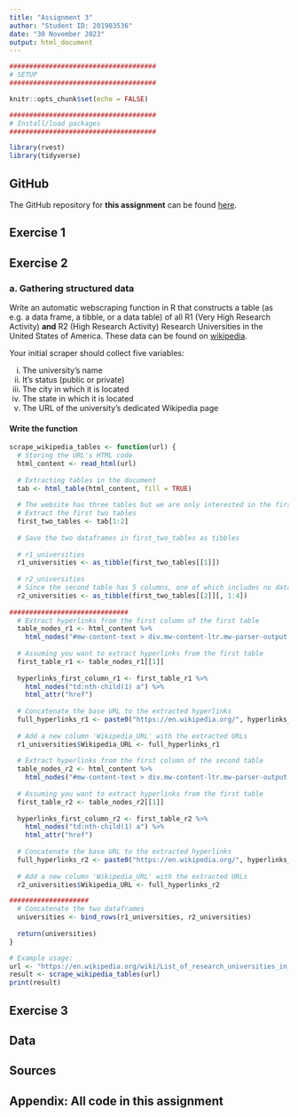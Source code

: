 ```yaml
---
title: "Assignment 3"
author: "Student ID: 201903536"
date: "30 November 2023"
output: html_document
---
```


```r
#####################################
# SETUP
#####################################

knitr::opts_chunk$set(echo = FALSE) 

#####################################
# Install/load packages
#####################################

library(rvest)
library(tidyverse)

```


## GitHub

The GitHub repository for **this assignment** can be found [here](https://github.com/emmi3105/472_assignment3).


## Exercise 1




## Exercise 2

### a. Gathering structured data
Write an automatic webscraping function in R that constructs a table (as e.g. a data frame, a tibble, or a data table) of all R1 (Very High Research Activity) **and** R2 (High Research Activity) Research Universities in the United States of America. These data can be found on [wikipedia](https://en.wikipedia.org/wiki/List_of_research_universities_in_the_United_States). 

Your initial scraper should collect five variables:

i. The university’s name
ii. It’s status (public or private)
iii. The city in which it is located
iv. The state in which it is located
v. The URL of the university’s dedicated Wikipedia page


#### Write the function


```r

scrape_wikipedia_tables <- function(url) {
  # Storing the URL's HTML code
  html_content <- read_html(url)
  
  # Extracting tables in the document
  tab <- html_table(html_content, fill = TRUE)
  
  # The website has three tables but we are only interested in the first two
  # Extract the first two tables
  first_two_tables <- tab[1:2]
  
  # Save the two dataframes in first_two_tables as tibbles
  
  # r1_universities
  r1_universities <- as_tibble(first_two_tables[[1]])
  
  # r2_universities
  # Since the second table has 5 columns, one of which includes no data, we need to only select the first four columns
  r2_universities <- as_tibble(first_two_tables[[2]][, 1:4])
  
##############################  
  # Extract hyperlinks from the first column of the first table
  table_nodes_r1 <- html_content %>%
    html_nodes("#mw-content-text > div.mw-content-ltr.mw-parser-output > table:nth-child(19)")
  
  # Assuming you want to extract hyperlinks from the first table
  first_table_r1 <- table_nodes_r1[[1]]
  
  hyperlinks_first_column_r1 <- first_table_r1 %>%
    html_nodes("td:nth-child(1) a") %>%
    html_attr("href")
  
  # Concatenate the base URL to the extracted hyperlinks
  full_hyperlinks_r1 <- paste0("https://en.wikipedia.org/", hyperlinks_first_column_r1)
  
  # Add a new column 'Wikipedia_URL' with the extracted URLs
  r1_universities$Wikipedia_URL <- full_hyperlinks_r1
  
  # Extract hyperlinks from the first column of the second table
  table_nodes_r2 <- html_content %>%
    html_nodes("#mw-content-text > div.mw-content-ltr.mw-parser-output > table:nth-child(27)")
  
  # Assuming you want to extract hyperlinks from the first table
  first_table_r2 <- table_nodes_r2[[1]]
  
  hyperlinks_first_column_r2 <- first_table_r2 %>%
    html_nodes("td:nth-child(1) a") %>%
    html_attr("href")
  
  # Concatenate the base URL to the extracted hyperlinks
  full_hyperlinks_r2 <- paste0("https://en.wikipedia.org/", hyperlinks_first_column_r2)
  
  # Add a new column 'Wikipedia_URL' with the extracted URLs
  r2_universities$Wikipedia_URL <- full_hyperlinks_r2

####################    
  # Concatenate the two dataframes
  universities <- bind_rows(r1_universities, r2_universities)
  
  return(universities)
}

# Example usage:
url <- "https://en.wikipedia.org/wiki/List_of_research_universities_in_the_United_States"
result <- scrape_wikipedia_tables(url)
print(result)

```
















                   
## Exercise 3



## Data



## Sources



## Appendix: All code in this assignment

```r


```
